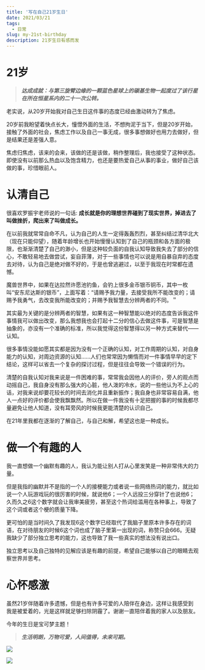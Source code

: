 ```yaml
---
title: '写在自己21岁生日'
date: 2021/03/21
tags:
  - 日常
slug: my-21st-birthday
description: 21岁生日有感而发
---
```


# 21岁

> **_达成成就：与第三旋臂边缘的一颗蓝色星球上的碳基生物一起度过了该行星在所在恒星系内的二十一次公转。_**

老实说，从20岁开始我对自己生日这件事的态度已经由激动转为了焦虑。

20岁前我盼望着快点长大，憧憬外面的生活，不想拘泥于当下，但是20岁开始，接触了外面的社会，焦虑工作以及自己一事无成，很多事想做好也用力去做好，但是结果还是差强人意。

焦虑归焦虑，该来的会来，该做的还是该做，稍作整理后，我也接受了这种状态。即使没有以前那么热血以及饱含精力，也还是要热爱自己从事的事业，做好自己该做的事，珍惜眼前人。

# 认清自己

很喜欢罗振宇老师说的一句话: **成长就是你的理想世界碰到了现实世界，掉进去了叫做挫折，爬出来了叫做成长。**

在以前我就常常自命不凡，认为自己的人生一定得轰轰烈烈，甚至纠结过清华北大（现在只能仰望），随着年龄增长也开始慢慢认知到了自己的瓶颈和各方面的极限，也渐渐清楚了自己的渺小，但是这种较负面的自我认知导致我失去了部分的信心，不敢轻易地去做尝试，妄自菲薄，对于一些事情也可以说是用自暴自弃的态度去对待，认为自己是绝对做不好的，于是也曾逃避过，以至于我现在时常都在遗憾。

魔兽世界中，如果在达拉然许愿池钓鱼，会钓上很多金币银币铜币，其中一枚叫“安东尼达斯的银币”，上面写着：“请赐予我力量，去接受我所不能改变的；请赐予我勇气，去改变我所能改变的；并赐予我智慧去分辨两者的不同。＂

其实最为关键的是分辨两者的智慧，如果有这一种智慧能以绝对的态度告诉我这件事情我可以做出改变，那么我想我也会打起十二分的信心去做这件事，可是智慧是抽象的，亦没有一个准确的标准，所以我觉得这份智慧得以另一种方式来替代——认知。

很多事情没能如愿其实都是因为没有一个正确的认知，对工作周期的认知，对自身能力的认知，对周边资源的认知……人们也常常因为懒惰而对一件事情早早的定下结论，这样可以省去一个复杂的探讨过程，但是往往会导致一个错误的行为。

清楚的自我认知对我来说是一件困难的事，常常我会因他人的评价，旁人的观点而动摇自己，我自身没有那么强大的心脏，他人泼的冷水，说的一些他认为不上心的话，对我来说却要花较长的时间去消化并且重新振作；我自身也非常容易自满，他人一点好的评价都会使我飘飘然。所以在做一件我没有十足把握的事的时候我都尽量避免让他人知道，没有耳旁风的时候我更能清楚的认识自己。

在21年里我都在逐渐的了解自己，与自己和解，希望这也是一种成长。

# 做一个有趣的人

我一直想做一个幽默有趣的人，我认为能让别人打从心里发笑是一种非常伟大的力量。

但是我指的幽默并不是指的一个人的接梗能力或者说一些网络热词的能力，就比如说一个人玩游戏玩的很厉害的时候，就说他6；一个人远投三分穿针了也说他6；久而久之6这个数字就会让我审美疲劳，甚至这个热词给滥用在各种事上，导致了这个词或者这个梗的质量下降。

更可怕的是当时间久了我发现6这个数字已经取代了我脑子里原本许多存在的词语，在对待朋友的时候6这个词也成了脑子里第一出现的词，称赞只会666。无疑我缺少了部分独立思考的能力，这也导致了我一些真实的想法没有说出口。

独立思考以及自己独特的见解应该是有趣的前提，希望自己能够以自己的眼睛去观察世界并思考。

# 心怀感激

虽然21岁伴随着许多遗憾，但是也有许多可爱的人陪伴在身边，这样让我感受到我是被爱着的，光是这样就足够扫除阴霾了。谢谢一直陪伴着我的家人以及朋友。

今年的生日是宝可梦主题！

> **_生活明朗，万物可爱，人间值得，未来可期。_**

![](/postImg/my-21st-birthday/gift2.png)

![](/postImg/my-21st-birthday/gift3.png)
